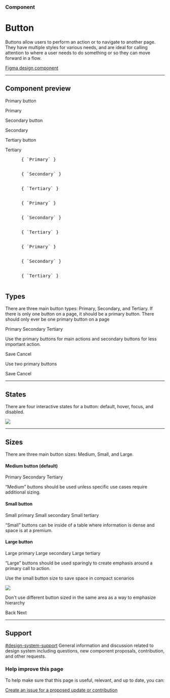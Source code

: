 
<Meta title="Components/Button" />

### Component

# Button

Buttons allow users to perform an action or to navigate to another page. They have multiple styles for various needs, and are ideal for calling attention to where a user needs to do something or so they can move forward in a flow.

[Figma design component](https://www.figma.com/file/qWGWDvULAAZuVaDpXCRzqP/DS-Website?node-id=916%3A11660)

---

## Component preview

<Block>

  Primary button

  <goa-button type="primary">Primary</goa-button>

  Secondary button

  <goa-button type="secondary">Secondary</goa-button>

  Tertiary button

  <goa-button type="tertiary">Tertiary</goa-button>

</Block>


<Tabs>
  <Tab label="Web Component">
    <pre>
      { `<goa-button type="primary">Primary</goa-button>` }
    </pre>
    <pre>
      { `<goa-button type="secondary">Secondary</goa-button>` }
    </pre>
    <pre>
      { `<goa-button type="tertiary">Tertiary</goa-button>` }
    </pre>
  </Tab>
  <Tab label="Angular">
    <pre>
      { `<goa-button type="primary">Primary</goa-button>` }
    </pre>
    <pre>
      { `<goa-button type="secondary">Secondary</goa-button>` }
    </pre>
    <pre>
      { `<goa-button type="tertiary">Tertiary</goa-button>` }
    </pre>
  </Tab>
  <Tab label="React">
    <pre>
      { `<GoAButton type="primary">Primary</GoAButton>` }
    </pre>
    <pre>
      { `<GoAButton type="secondary">Secondary</GoAButton>` }
    </pre>
    <pre>
      { `<GoAButton type="tertiary">Tertiary</GoAButton>` }
    </pre>
  </Tab>
</Tabs>

## Types

There are three main button types: Primary, Secondary, and Tertiary. If there is only one button on a page, it should be a primary button. There should only ever be one primary button on a page

<goa-button-group>
  <goa-button type="primary">Primary</goa-button>
  <goa-button type="secondary">Secondary</goa-button>
  <goa-button type="tertiary">Tertiary</goa-button>
</goa-button-group>

<Note type="do">
  <p>
    Use the primary buttons for main actions and secondary buttons for less important action.
  </p>
  <goa-button-group>
    <goa-button type="primary">Save</goa-button>
    <goa-button type="tertiary">Cancel</goa-button>
  </goa-button-group>
</Note>

<Note type="dont">
  <p>Use two primary buttons</p>
  <goa-button-group>
    <goa-button type="primary">Save</goa-button>
    <goa-button type="primary">Cancel</goa-button>
  </goa-button-group>
</Note>

---

## States

There are four interactive states for a button: default, hover, focus, and disabled.

![](.images/2022-02-09-14-55-56.png)

---

## Sizes

There are three main button sizes: Medium, Small, and Large.

#### Medium button (default)

<goa-button-group>
  <goa-button type="primary">Primary</goa-button>
  <goa-button type="secondary">Secondary</goa-button>
  <goa-button type="tertiary">Tertiary</goa-button>
</goa-button-group>

“Medium” buttons should be used unless specific use cases require additional sizing.

#### Small button

<goa-button-group>
  <goa-button type="primary" size="small">Small primary</goa-button>
  <goa-button type="secondary" size="small">Small secondary</goa-button>
  <goa-button type="tertiary" size="small">Small tertiary</goa-button>
</goa-button-group>

“Small” buttons can be inside of a table where information is dense and space is at a premium.

#### Large button

<goa-button-group>
  <goa-button type="primary" size="large">Large primary</goa-button>
  <goa-button type="secondary" size="large">Large secondary</goa-button>
  <goa-button type="tertiary" size="large">Large tertiary</goa-button>
</goa-button-group>

“Large” buttons should be used sparingly to create emphasis around a primary call to action.

<Note type="do">
  <p>
    Use the small button size to save space in compact scenarios
  </p>
  <img src=".images/2022-02-09-15-14-01.png" />
</Note>

<Note type="dont">
  <p>
    Don't use different button sized in the same area as a way to emphasize hierarchy
  </p>
  <goa-button-group>
    <goa-button type="tertiary" size="small">Back</goa-button>
    <goa-button type="primary" size="large">Next</goa-button>
  </goa-button-group>
</Note>

---

## Support

<goa-callout type="information" title="Need help? Connect with us on Slack">
  <a href="https://goa-dio.slack.com/archives/C02PLLT9HQ9">#design-system-support</a> General information and discussion
  related to design system including questions, new component proposals, contribution, and other requests.
</goa-callout>

### Help improve this page

To help make sure that this page is useful, relevant, and up to date, you can:

[Create an issue for a proposed update or contribution](https://github.com/GovAlta/ui-components/issues/new/choose)
